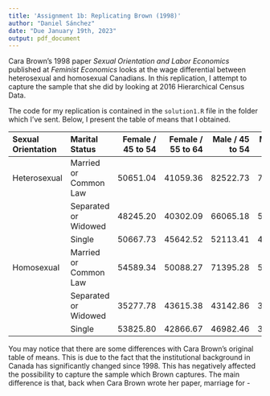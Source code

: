 ```yaml
---
title: 'Assignment 1b: Replicating Brown (1998)'
author: "Daniel Sánchez"
date: "Due January 19th, 2023"
output: pdf_document
---
```


Cara Brown's 1998 paper *Sexual Orientation and Labor Economics* published at *Feminist Economics* looks at the wage differential between heterosexual and homosexual Canadians. In this replication, I attempt to capture the sample that she did by looking at 2016 Hierarchical Census Data. 
 
The code for my replication is contained in the `solution1.R` file in the folder which I've sent. Below, I present the table of means that I obtained.

|Sexual Orientation  |Marital Status            | Female / 45 to 54| Female / 55 to 64| Male / 45 to 54| Male / 55 to 64|
|:------------|:---------------------|-----------------:|-----------------:|---------------:|---------------:|
|Heterosexual |Married or Common Law |          50651.04|          41059.36|        82522.73|        70181.58|
|             |Separated or Widowed  |          48245.20|          40302.09|        66065.18|        54281.52|
|             |Single                |          50667.73|          45642.52|        52113.41|        42473.76|
|Homosexual   |Married or Common Law |          54589.34|          50088.27|        71395.28|        58777.85|
|             |Separated or Widowed  |          35277.78|          43615.38|        43142.86|        38107.14|
|             |Single                |          53825.80|          42866.67|        46982.46|        38145.88|

You may notice that there are some differences with Cara Brown's original table of means. This is due to the fact that the institutional background in Canada has significantly changed since 1998. This has negatively affected the possibility to capture the sample which Brown captures. The main difference is that, back when Cara Brown wrote her paper, marriage for -